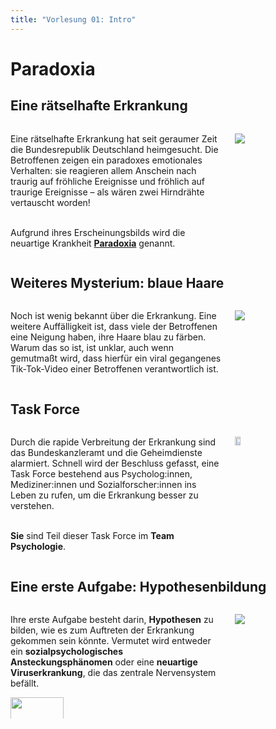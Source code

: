 ```yaml
---
title: "Vorlesung 01: Intro"
---
```


# Paradoxia {.blackslide}


## Eine rätselhafte Erkrankung {.blackslide .center}

:::: {.columns}
::: {.column width='70%'}
    
Eine rätselhafte Erkrankung hat seit geraumer Zeit die Bundesrepublik Deutschland heimgesucht. Die Betroffenen zeigen ein paradoxes emotionales Verhalten: sie reagieren allem Anschein nach traurig auf fröhliche Ereignisse und fröhlich auf traurige Ereignisse &ndash; als wären zwei Hirndrähte vertauscht worden!
<br /><br />

Aufgrund ihres Erscheinungsbilds wird die neuartige Krankheit [**Paradoxia**]{.underline} genannt.
    
:::
::: {.column width='30%'}
    
![](images/paradoxia_happy_sad.png)
<!-- Source: Generic clipart -->
    
:::
::::



## Weiteres Mysterium: blaue Haare {.blackslide .center}

:::: {.columns}
::: {.column width='70%'}
    
Noch ist wenig bekannt über die Erkrankung. Eine weitere Auffälligkeit ist, dass viele der Betroffenen eine Neigung haben, ihre Haare blau zu färben. Warum das so ist, ist unklar, auch wenn gemutmaßt wird, dass hierfür ein viral gegangenes Tik-Tok-Video einer Betroffenen verantwortlich ist.
    
:::
::: {.column width='30%'}
    
![](images/paradoxia_people_with_blue_hair.png)
<!-- Source: Midjourney -->
    
:::
::::

## Task Force {.blackslide .center}

:::: {.columns}
::: {.column width='70%'}
    
Durch die rapide Verbreitung der Erkrankung sind das Bundeskanzleramt und die Geheimdienste alarmiert. Schnell wird der Beschluss gefasst, eine Task Force bestehend aus Psycholog:innen, Mediziner:innen und Sozialforscher:innen ins Leben zu rufen, um die Erkrankung besser zu verstehen.
<br /><br />

**Sie** sind Teil dieser Task Force im **Team Psychologie**.

:::
::: {.column width='30%'}
    
![](images/paradoxia_group_of_scientists.png){.absolute right=20 top=0 width="25%"}
<!-- Source: Midjourney -->
    
:::
::::


## Eine erste Aufgabe: Hypothesenbildung {.blackslide .center}

:::: {.columns}
::: {.column width='70%'}

Ihre erste Aufgabe besteht darin, [**Hypothesen**]{.navy-paradoxia} zu bilden, wie es zum Auftreten der Erkrankung gekommen sein könnte. Vermutet wird entweder ein **sozialpsychologisches Ansteckungsphänomen** oder eine **neuartige Viruserkrankung**, die das zentrale Nervensystem befällt.

![](images/paradoxia_social.png){width="50%"}

:::
::: {.column width='30%'}
    
![](images/paradoxia_virus.png)
    
:::
::::



<!-- 
https://www.zotero.org/thomas_langkamp
Statistik I Vorlesung 1: Der heißeste Scheiß, Skalenniveaus, Stichproben, Merkmale & Ideale
Statistik I Vorlesung 2: Häufigkeiten und Diagramme für die univariate beschreibende Analyse
Statistik I Vorlesung 3: Zentral- und Lagemaße für die univariate beschreibende Analyse
Statistik I Vorlesung 4: Streumaße für die univariate beschreibende Analyse
Statistik I Vorlesung 5: Die Normalverteilung und ihre z-Transformation zur Standardnormalverteilung
Statistik I Vorlesung 6: Korrelation mit Kreuztabellen, Chi², Phi, Cramers V, Cohen & Lambda
Statistik I Vorlesung 7: Korrelation mit Scatterplots, Heatmaps, Anscombe, Pearsons r, R², Fishers Z
Statistik I Vorlesung 8: Spearman vs. Kendall vs Goodman-Kruskal. Rangkorrelation Round 1 - Fight!
Statistik I Vorlesung 9: Vom Modell der linearen Regression: Vorhersagen und ihre Fehler
Statistik I Vorlesung 10: RMSE, Vorhersageintervall, Residuenanalyse & explorativer Spaß in JASP
Statistik I Vorlesung 11: nicht-lineare Regression
Statistik I Vorlesung 12: Standardfehler & Konfidenzintervall
Statistik I Vorlesung 13: Stichprobenverteilung, Erwartungswert, Cohens d & Regenwolkenplot

Statistik II Vorlesung 1: Grundlegende Konzepte & Probleme der schließenden Statistik
Statistik II Vorlesung 2: Anteilswert testen mit dem Binomialtest
Statistik II Vorlesung 3: z-Test und t-Test einer Stichprobe
Statistik II Vorlesung 4: t-Test für abhängige Stichproben und Wilcoxon-Vorzeichen-Rang Test
Statistik II Vorlesung 5: t-Test unabhängiger Stichproben & (un)gerichtet bzw. (2)1seitig testen
Statistik II Vorlesung 6: Voraussetzungen (non)-parametrischer Tests, deren Prüfung & Korrektur
Statistik II Vorlesung 7: Stichprobenplanung mit G*Power für den t-Test unabhängiger Stichproben.
Statistik II Vorlesung 8: post hoc Poweranalyse mit G*Power für den t-Test unabhängiger Stichproben.
Statistik II Vorlesung 9: einfaktorielle ANOVA (Analysis of Variance) ohne Messwiederholung
Statistik II Vorlesung 10: Voraussetzungsprüfung, post hoc Tests und Kontraste für die ANOVA
Statistik II Vorlesung 11: zweifaktorielle ANOVA & Interaktionseffekte
Statistik II Vorlesung 12: zweifaktorieller Chi²-Test (mit Tabellensplitting) für Cramers V
Statistik II Vorlesung 13: partielle Korrelation und multiple Regression für Pearsons r
 -->